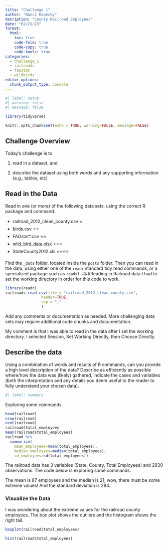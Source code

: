 ```yaml
---
title: "Challenge 1"
author: "Nanci Kopecky"
desription: "County Railroad Employees"
date: "02/21/23"
format:
  html:
    toc: true
    code-fold: true
    code-copy: true
    code-tools: true
categories:
  - challenge_1
  - railroads
  - faostat
  - wildbirds
editor_options: 
  chunk_output_type: console
---
```


```r
#| label: setup
#| warning: false
#| message: false

library(tidyverse)

knitr::opts_chunk$set(echo = TRUE, warning=FALSE, message=FALSE)
```

## Challenge Overview

Today's challenge is to

1)  read in a dataset, and

2)  describe the dataset using both words and any supporting information (e.g., tables, etc)

## Read in the Data

Read in one (or more) of the following data sets, using the correct R package and command.

-   railroad_2012_clean_county.csv ⭐
-   birds.csv ⭐⭐
-   FAOstat\*.csv ⭐⭐
-   wild_bird_data.xlsx ⭐⭐⭐
-   StateCounty2012.xls ⭐⭐⭐⭐

Find the `_data` folder, located inside the `posts` folder. Then you can read in the data, using either one of the `readr` standard tidy read commands, or a specialized package such as `readxl`. ###Reading in Railroad data I had to set the working directory in order for this code to work.

```r
library(readr)
railroad<-read.csv(file = "railroad_2012_clean_county.csv",
                header=TRUE,
                sep = ","
                )

```

Add any comments or documentation as needed. More challenging data sets may require additional code chunks and documentation.

My comment is that I was able to read in the data after I set the working directory. I selected Session, Set Working Directly, then Choose Directly.

## Describe the data

Using a combination of words and results of R commands, can you provide a high level description of the data? Describe as efficiently as possible where/how the data was (likely) gathered, indicate the cases and variables (both the interpretation and any details you deem useful to the reader to fully understand your chosen data).

```r
#| label: summary
```

Exploring some commands.

```r
head(railroad)
nrow(railroad)
ncol(railroad)
railroad$total_employees
mean(railroad$total_employees)
railroad %>%
  summarize(
    mean_employees=mean(total_employees),
    median_employees=median(total_employees),
    sd_employees=sd(total_employees))
```

The railroad data has 3 variables (State, County, Total Employees) and 2930 observations. The code below is exploring some commands.

The mean is 87 employees and the median is 21, wow, there must be some extreme values! And the standard deviation is 284.

### Visualize the Data

I was wondering about the extreme values for the railroad county employees. The box plot shows the outliers and the histogram shows the right tail.

```r
boxplot(railroad$total_employees)

```

```r
hist(railroad$total_employees)
```

